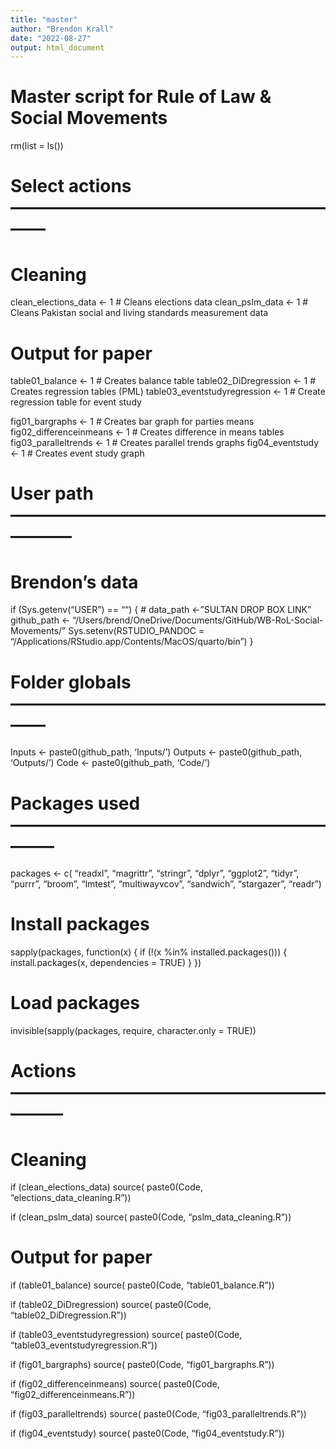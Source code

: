 ```yaml
---
title: "master"
author: "Brendon Krall"
date: "2022-08-27"
output: html_document
---
```


# Master script for Rule of Law & Social Movements 
rm(list = ls())

# Select actions ------------------------------------------------------------

# Cleaning
clean_elections_data <- 1 # Cleans elections data 
clean_pslm_data  <- 1 # Cleans Pakistan social and living standards measurement data

# Output for paper
table01_balance <- 1 # Creates balance table
table02_DiDregression <- 1 # Creates regression tables (PML)
table03_eventstudyregression <- 1 # Create regression table for event study 

fig01_bargraphs <- 1 # Creates bar graph for parties means
fig02_differenceinmeans <- 1 # Creates difference in means tables
fig03_paralleltrends <- 1 # Creates parallel trends graphs 
fig04_eventstudy <- 1 # Creates event study graph


# User path -----------------------------------------------------------------

# Brendon's data
if (Sys.getenv("USER") == "") {
#  data_path <- "SULTAN DROP BOX LINK"
  github_path <- "/Users/brend/OneDrive/Documents/GitHub/WB-RoL-Social-Movements/"
  Sys.setenv(RSTUDIO_PANDOC = "/Applications/RStudio.app/Contents/MacOS/quarto/bin")
}

# Folder globals ------------------------------------------------------------
Inputs <- paste0(github_path, 'Inputs/')
Outputs <- paste0(github_path, 'Outputs/')
Code <- paste0(github_path, 'Code/')

# Packages used --------------------------------------------------------------
packages <- c(
  "readxl",
  "magrittr",
  "stringr",
  "dplyr",
  "ggplot2",
  "tidyr",
  "purrr",
  "broom",
  "lmtest",
  "multiwayvcov",
  "sandwich",
  "stargazer",
  "readr")

# Install packages
sapply(packages, function(x) {
  if (!(x %in% installed.packages())) {
    install.packages(x, dependencies = TRUE)
  }
})
  
# Load packages
invisible(sapply(packages, require, character.only = TRUE))

# Actions ---------------------------------------------------------------

# Cleaning
if (clean_elections_data) source(
  paste0(Code, "elections_data_cleaning.R"))

if (clean_pslm_data) source(
  paste0(Code, "pslm_data_cleaning.R"))


# Output for paper
if (table01_balance) source(
  paste0(Code, "table01_balance.R"))

if (table02_DiDregression) source(
  paste0(Code, "table02_DiDregression.R"))

if (table03_eventstudyregression) source(
  paste0(Code, "table03_eventstudyregression.R"))

if (fig01_bargraphs) source(
  paste0(Code, "fig01_bargraphs.R"))

if (fig02_differenceinmeans) source(
  paste0(Code, "fig02_differenceinmeans.R"))

if (fig03_paralleltrends) source(
  paste0(Code, "fig03_paralleltrends.R"))

if (fig04_eventstudy) source(
  paste0(Code, "fig04_eventstudy.R"))
  
  